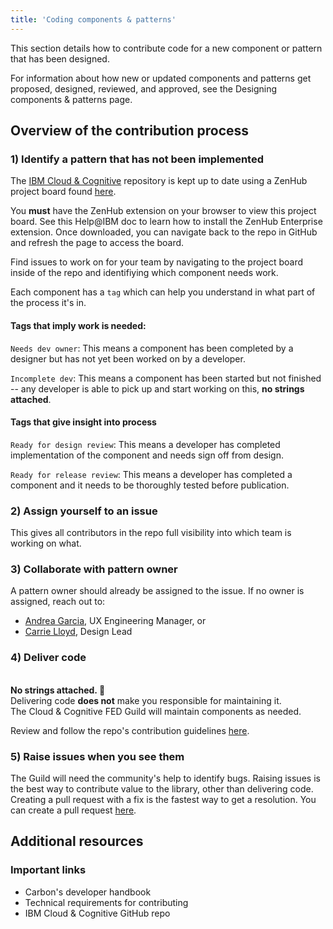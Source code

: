 ```yaml
---
title: 'Coding components & patterns'
---
```



<PageDescription>

This section details how to contribute code for a new component or pattern that has been designed.

</PageDescription>

<InlineNotification kind="info">

For information about how new or updated components and patterns get proposed, designed, 
reviewed, and approved, see the <Link to="/contributing/designing-components-patterns/overview">Designing components & patterns</Link> page.

</InlineNotification>


## Overview of the contribution process

### 1) Identify a pattern that has not been implemented
The [IBM Cloud & Cognitive](https://github.com/carbon-design-system/ibm-cloud-cognitive) repository is kept up to date using a ZenHub project board found [here](https://github.com/carbon-design-system/ibm-cloud-cognitive/issues#workspaces/development-602c6543cd8ba2001cb5ed88/board?repos=272755937).

<InlineNotification kind="info">

You <strong>must</strong> have the ZenHub extension on your browser to view this project board. See <Link to="https://w3.ibm.com/help/#/article/zenhub/zenhub_overview">this Help@IBM doc</Link> to learn how to install the ZenHub Enterprise extension. Once downloaded, you can navigate back to the repo in GitHub and refresh the page to access the board.

</InlineNotification>

Find issues to work on for your team by navigating to the project board inside of the repo and identifiying which component needs work. 

Each component has a `tag` which can help you understand in what part of the process it's in. 

#### Tags that imply work is needed:


`Needs dev owner`: This means a component has been completed by a designer but has not yet been worked on by a developer.

`Incomplete dev`: This means a component has been started but not finished -- any developer is able to pick up and start working on this, <strong>no strings attached</strong>.


#### Tags that give insight into process


`Ready for design review`: This means a developer has completed implementation of the component and needs sign off from design.

`Ready for release review`: This means a developer has completed a component and it needs to be thoroughly tested before publication.


### 2) Assign yourself to an issue
This gives all contributors in the repo full visibility into which team is working on what.

### 3) Collaborate with pattern owner
A pattern owner should already be assigned to the issue. If no owner is assigned, reach out to:

- [Andrea Garcia](https://w3.ibm.com/bluepages/profile.html?uid=4G0746897), UX Engineering Manager, or 
- [Carrie Lloyd](https://w3.ibm.com/bluepages/profile.html?uid=2D1739897), Design Lead

### 4) Deliver code
<br />
<strong>No strings attached. 🎉</strong><br />
Delivering code <b>does not</b> make you responsible for maintaining it.<br />
The Cloud & Cognitive FED Guild will maintain components as needed.

Review and follow the repo's contribution guidelines [here](https://github.com/carbon-design-system/ibm-cloud-cognitive/blob/master/.github/CONTRIBUTING.md). 

### 5) Raise issues when you see them
The Guild will need the community's help to identify bugs. Raising issues is the best way to contribute value to the library, other than delivering code.
Creating a pull request with a fix is the fastest way to get a resolution. You can create a pull request [here](https://github.com/carbon-design-system/ibm-cloud-cognitive/pulls).

## Additional resources

### Important links

- <Link href="https://github.com/carbon-design-system/carbon/blob/master/docs/developer-handbook.md">Carbon's developer handbook</Link>
- <Link href="https://github.com/carbon-design-system/ibm-cloud-cognitive/blob/master/.github/CONTRIBUTING.md">Technical requirements for contributing</Link>
- <Link href="https://github.com/carbon-design-system/ibm-cloud-cognitive/">IBM Cloud & Cognitive GitHub repo</Link>
